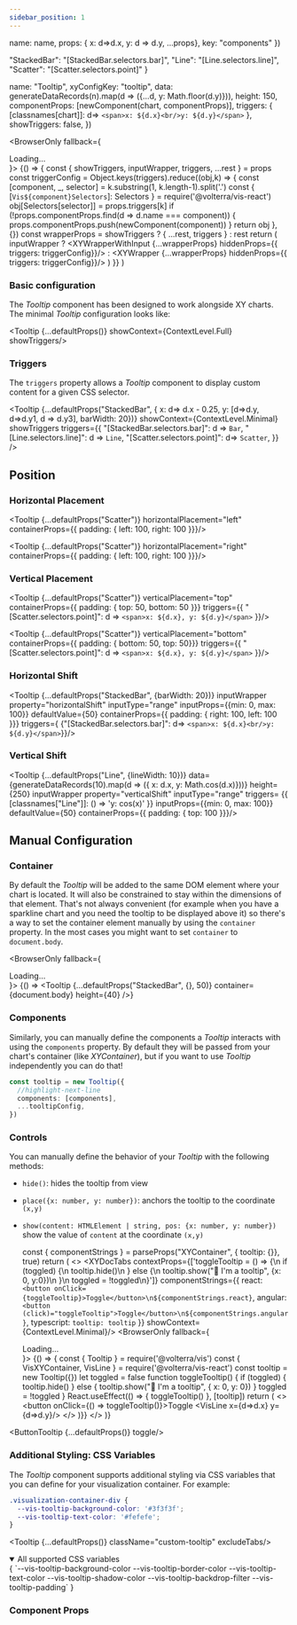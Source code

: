 ```yaml
---
sidebar_position: 1
---
```


  name: name,
  props: { x: d=>d.x, y: d => d.y, ...props},
  key: "components"
})

  "StackedBar": "[StackedBar.selectors.bar]",
  "Line": "[Line.selectors.line]",
  "Scatter": "[Scatter.selectors.point]"
}

  name: "Tooltip",
  xyConfigKey: "tooltip",
  data: generateDataRecords(n).map(d => ({...d, y: Math.floor(d.y)})),
  height: 150,
  componentProps: [newComponent(chart, componentProps)],
  triggers: {
    [classnames[chart]]: d=> `<span>x: ${d.x}<br/>y: ${d.y}</span>`
  },
  showTriggers: false,
})

  <BrowserOnly fallback={<div>Loading...</div>}>
    {() => {
      const { showTriggers, inputWrapper, triggers, ...rest } = props
      const triggerConfig = Object.keys(triggers).reduce((obj,k) => {
        const [component, _, selector] = k.substring(1, k.length-1).split('.')
        const { [`Vis${component}Selectors`]: Selectors } = require('@volterra/vis-react')
        obj[Selectors[selector]] = props.triggers[k]
        if (!props.componentProps.find(d => d.name === component)) {
          props.componentProps.push(newComponent(component))
        }
        return obj
      }, {})
      const wrapperProps = showTriggers ? { ...rest, triggers } : rest
      return (
        inputWrapper ?
        <XYWrapperWithInput {...wrapperProps} hiddenProps={{ triggers: triggerConfig}}/> :
        <XYWrapper {...wrapperProps} hiddenProps={{ triggers: triggerConfig}}/>
      )
    }}
  </BrowserOnly>
)

### Basic configuration
The _Tooltip_ component has been designed to work alongside XY charts. The minimal _Tooltip_ configuration looks like:

<Tooltip {...defaultProps()} showContext={ContextLevel.Full} showTriggers/>

### Triggers
The `triggers` property allows a _Tooltip_ component to display custom content for a given CSS selector.

<Tooltip {...defaultProps("StackedBar", { x: d=> d.x - 0.25, y: [d=>d.y, d=>d.y1, d => d.y3], barWidth: 20})}
  showContext={ContextLevel.Minimal}
  showTriggers
  triggers={{
    "[StackedBar.selectors.bar]": d => `Bar`,
    "[Line.selectors.line]": d => `Line`,
    "[Scatter.selectors.point]": d=> `Scatter`,
  }}
/>

## Position
### Horizontal Placement
<Tooltip {...defaultProps("Scatter")} horizontalPlacement="left" containerProps={{ padding: { left: 100, right: 100 }}}/>

<Tooltip {...defaultProps("Scatter")} horizontalPlacement="right" containerProps={{ padding: { left: 100, right: 100 }}}/>

### Vertical Placement
<Tooltip {...defaultProps("Scatter")}
  verticalPlacement="top"
  containerProps={{ padding: { top: 50, bottom: 50 }}}
  triggers={{
    "[Scatter.selectors.point]": d => `<span>x: ${d.x}, y: ${d.y}</span>`
  }}/>

<Tooltip {...defaultProps("Scatter")}
  verticalPlacement="bottom"
  containerProps={{ padding: { bottom: 50, top: 50}}}
  triggers={{
    "[Scatter.selectors.point]": d => `<span>x: ${d.x}, y: ${d.y}</span>`
  }}/>

### Horizontal Shift
<Tooltip {...defaultProps("StackedBar", {barWidth: 20})}
  inputWrapper
  property="horizontalShift"
  inputType="range"
  inputProps={{min: 0, max: 100}}
  defaultValue={50}
  containerProps={{ padding: { right: 100, left: 100 }}}
  triggers={ {"[StackedBar.selectors.bar]": d=> `<span>x: ${d.x}<br/>y: ${d.y}</span>`}}/>

### Vertical Shift
<Tooltip {...defaultProps("Line", {lineWidth: 10})}
  data={generateDataRecords(10).map(d => ({ x: d.x, y: Math.cos(d.x)}))}
  height={250}
  inputWrapper
  property="verticalShift"
  inputType="range"
  triggers= {{
    [classnames["Line"]]: () => 'y: cos(x)'
  }}
  inputProps={{min: 0, max: 100}}
  defaultValue={50}
  containerProps={{ padding: { top: 100 }}}/>

## Manual Configuration

### Container
By default the _Tooltip_ will be added to the same DOM element where your chart is located. It will also be constrained
to stay within the dimensions of that element. That's not always convenient (for example when you have a sparkline chart
and you need the tooltip to be displayed above it) so there's a way to set the container element manually by using the
`container` property. In the most cases you might want to set `container` to `document.body`.

<BrowserOnly fallback={<div>Loading...</div>}>
  {() => <Tooltip {...defaultProps("StackedBar", {}, 50)} container={document.body} height={40} />}
</BrowserOnly>

### Components
Similarly, you can manually define the components a _Tooltip_ interacts with using the `components` property. By default
they will be passed from your chart's container (like _XYContainer_), but if you want to use _Tooltip_ independently
you can do that!
```ts
const tooltip = new Tooltip({
  //highlight-next-line
  components: [components],
  ...tooltipConfig,
})
```

### Controls
You can manually define the behavior of your _Tooltip_ with the following methods:

- `hide()`:
   hides the tooltip from view
- `place({x: number, y: number})`:
   anchors the tooltip to the coordinate `(x,y)`
- `show(content: HTMLElement | string, pos: {x: number, y: number})`
   show the value of `content` at the coordinate `(x,y)`

  const { componentStrings } = parseProps("XYContainer", { tooltip: {}}, true)
  return (
  <>
    <XYDocTabs
      contextProps={['toggleTooltip = () => {\n  if (toggled) {\n    tooltip.hide()\n  } else {\n    tooltip.show("👋 I\'m a tooltip", {x: 0, y:0})\n  }\n  toggled = !toggled\n}']}
      componentStrings={{
        react: `<button onClick={toggleTooltip}>Toggle</button>\n${componentStrings.react}`,
        angular: `<button (click)="toggleTooltip">Toggle</button>\n${componentStrings.angular}`,
        typescript: `tooltip: tooltip`
      }}
      showContext={ContextLevel.Minimal}/>
    <BrowserOnly fallback={<div>Loading...</div>}>
      {() => {
        const { Tooltip } = require('@volterra/vis')
        const { VisXYContainer, VisLine } = require('@volterra/vis-react')
        const tooltip = new Tooltip({})
        let toggled = false
        function toggleTooltip() {
          if (toggled) {
            tooltip.hide()
          } else {
            tooltip.show("👋 I'm a tooltip", { x: 0, y: 0})
          }
          toggled = !toggled
        }
        React.useEffect(() => {
          toggleTooltip()
        }, [tooltip])
        return (
        <>
          <button onClick={() => toggleTooltip()}>Toggle</button>
          <VisXYContainer data={props.data} height={150} tooltip={tooltip}>
            <VisLine x={d=>d.x} y={d=>d.y}/>
          </VisXYContainer>
        </>
      )}}
    </BrowserOnly>
  </>
)}

<ButtonTooltip {...defaultProps()} toggle/>

### Additional Styling: CSS Variables
The _Tooltip_ component supports additional styling via CSS variables that you can define for your visualization container. For example:

```css title="styles.css"
.visualization-container-div {
  --vis-tooltip-background-color: '#3f3f3f';
  --vis-tooltip-text-color: '#fefefe';
}
```
<Tooltip {...defaultProps()} className="custom-tooltip" excludeTabs/>

<details open>
  <summary open>All supported CSS variables</summary>
  <CodeBlock language="css">{
`--vis-tooltip-background-color
--vis-tooltip-border-color
--vis-tooltip-text-color
--vis-tooltip-shadow-color
--vis-tooltip-backdrop-filter
--vis-tooltip-padding`
}</CodeBlock>
</details>

### Component Props
<PropTable name="VisTooltip"/>
